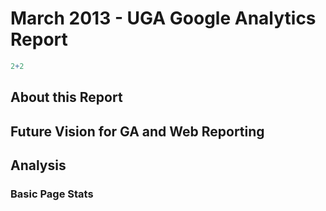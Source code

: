 March 2013 - UGA Google Analytics Report
========================================================
    
```r
2+2
```



## About this Report


## Future Vision for GA and Web Reporting


## Analysis



### Basic Page Stats